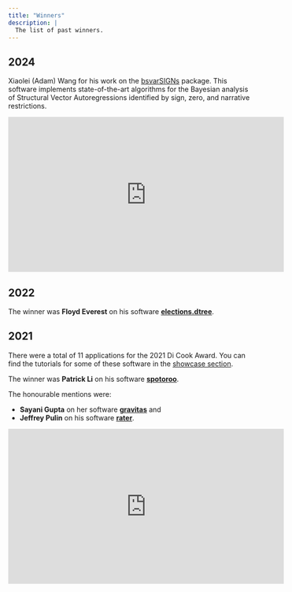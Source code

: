 ```yaml
---
title: "Winners"
description: |
  The list of past winners.
---
```


## 2024

Xiaolei (Adam) Wang for his work on the [bsvarSIGNs](https://bsvars.org/bsvarSIGNs/) package. This software implements state-of-the-art algorithms for the Bayesian analysis of Structural Vector Autoregressions identified by sign, zero, and narrative restrictions.

<iframe width="560" height="315" src="https://www.youtube.com/embed/0UqwxWD0s_4?si=L9iN79oz1xSWpXSQ" title="Presentations" frameborder="0" allow="accelerometer; autoplay; clipboard-write; encrypted-media; gyroscope; picture-in-picture; web-share" referrerpolicy="strict-origin-when-cross-origin" allowfullscreen></iframe>

## 2022

The winner was **Floyd Everest** on his software [**elections.dtree**](https://github.com/fleverest/elections.dtree/).

## 2021 


There were a total of 11 applications for the 2021 Di Cook Award. You can find the tutorials for some of these software in the [showcase section](showcase.html). 

The winner was **Patrick Li** on his software [**spotoroo**](https://github.com/TengMCing/spotoroo).

The honourable mentions were:

* **Sayani Gupta** on her software [**gravitas**](https://github.com/Sayani07/gravitas) and 
* **Jeffrey Pulin** on his software [**rater**](https://github.com/jeffreypullin/rater).

<iframe width="560" height="315" src="https://www.youtube.com/embed/krX9I3wAHBE?si=_M7uMBZk7NQLNcZ2" title="Presentations" frameborder="0" allow="accelerometer; autoplay; clipboard-write; encrypted-media; gyroscope; picture-in-picture; web-share" referrerpolicy="strict-origin-when-cross-origin" allowfullscreen></iframe>
